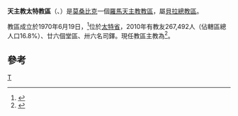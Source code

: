 {{Infobox Roman Catholic diocese
|Roman Catholic Diocese of = 天主教太特教區
|Latin name of diocese = Dioecesis Tetiensis
|image = Mozambique Provinces Tete 250px.png
|caption =教區位置
|location = [[莫桑比克|莫桑比克]]
|territory =[[太特省|太特省]]
|population =267,492
|rite = 拉丁禮
|patron =
|province =貝拉
|established = 1970年
|cathedral = [[聖雅各伯主教座堂_(太特)|聖雅各伯主教座堂]]
|co-cathedral =
|leadership = 主教
|website =
|pope = {{incumbent pope}}
|ordinary = {{link-de|迪亞曼蒂諾·瓜波·安圖內斯|Diamantino Guapo Antunes}}
|coadjutor bishop =
|auxiliary = 
|emeritus=
}}

'''天主教太特教區'''（{{lang-la|Dioecesis Tetiensis}}、{{lang-pt|Diocese de Tete}}）是[[莫桑比克|莫桑比克]]一個[[羅馬天主教|羅馬天主教]][[教區|教區]]，屬[[天主教貝拉總教區|貝拉總教區]]。

教區成立於1970年6月19日，<ref>{{cite journal|journal=[[宗座公報|宗座公報]]|publisher=梵蒂岡出版社|date=1963年|volume=55|title=''Quae verba''|page=215|url=http://www.vatican.va/archive/aas/documents/AAS%2055%20%5B1963%5D%20-%20ocr.pdf|access-date=2013-06-11|archive-date=2010-03-27|archive-url=https://web.archive.org/web/20100327072014/http://www.vatican.va/archive/aas/documents/AAS%2055%20%5B1963%5D%20-%20ocr.pdf|dead-url=no}}</ref>位於[[太特省|太特省]]，2010年有教友267,492人（佔轄區總人口16.8%）、廿六個堂區、卅六名司鐸。現任教區主教為{{link-de|迪亞曼蒂諾·瓜波·安圖內斯|Diamantino Guapo Antunes}}<ref>{{cite web |title=Resignations and Appointments, 22.03.2019 |url=https://press.vatican.va/content/salastampa/en/bollettino/pubblico/2019/03/22/190322g.html |publisher=Holy See Press Office |accessdate=2019-04-30 |archiveurl=https://web.archive.org/web/20190430140540/https://press.vatican.va/content/salastampa/en/bollettino/pubblico/2019/03/22/190322g.html |archivedate=2019-04-30 |language=en |date=2019-03-22 |dead-url=no }}</ref>。

==參考==
{{reflist}}
{{莫桑比克天主教教區}}
[[Category:莫桑比克天主教教區|T]]